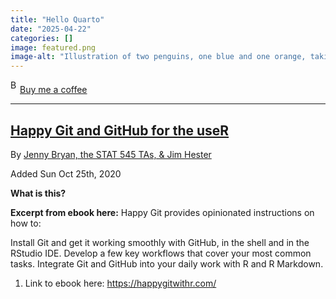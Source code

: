 ```yaml
---
title: "Hello Quarto"
date: "2025-04-22"
categories: []
image: featured.png
image-alt: "Illustration of two penguins, one blue and one orange, taking a selfie with a selfie stick. The moon in the background looks like the Quarto logo."
---
```



<link href="https://fonts.googleapis.com/css?family=Cookie" rel="stylesheet"><a class="bmc-button" target="_blank" href="https://www.buymeacoffee.com/JoscelinRocha">![Buy me a coffee](https://cdn.buymeacoffee.com/buttons/bmc-new-btn-logo.svg){alt="Buy me a coffee" width="15" height="21"}Buy me a coffee</a>

------------------------------------------------------------------------


## [Happy Git and GitHub for the useR](https://happygitwithr.com/)

By [Jenny Bryan, the STAT 545 TAs, & Jim Hester](https://happygitwithr.com/)

Added Sun Oct 25th, 2020

**What is this?**

**Excerpt from ebook here:** Happy Git provides opinionated instructions on how to:

Install Git and get it working smoothly with GitHub, in the shell and in the RStudio IDE. Develop a few key workflows that cover your most common tasks. Integrate Git and GitHub into your daily work with R and R Markdown.

1.  Link to ebook here: <https://happygitwithr.com/>